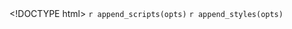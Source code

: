 <!DOCTYPE html>
<html>
  <head>
    <meta http-equiv="Content-Type" content="text/html; charset=utf-8"/>
    <title>Force directed</title>
    `r append_scripts(opts)`
    `r append_styles(opts)`
  </head>

  <body>
    <script type="text/javascript">
      var links = {{opts$data}};
      var nodes = {};

      // Compute the distinct nodes from the links.
      links.forEach(function(link) {
        link.source = nodes[link.source] || (nodes[link.source] = {name: link.source});
        link.target = nodes[link.target] || (nodes[link.target] = {name: link.target});
      });

      var w = {{opts$template_config$width}},
          h = {{opts$template_config$height}};

      var force = d3.layout.force()
          .nodes(d3.values(nodes))
          .links(links)
          .size([w, h])
          .linkDistance(60)
          .charge(-300)
          .on("tick", tick)
          .start();

      var svg = d3.select("body").append("svg:svg")
          .attr("width", w)
          .attr("height", h);

      // Per-type markers, as they don’t inherit external.
      svg.append("svg:defs").selectAll("marker")
          .data(["suit", "licensing", "resolved"])
        .enter().append("svg:marker")
          .attr("id", String)
          .attr("viewBox", "0 -5 10 10")
          .attr("refX", 15)
          .attr("refY", -1.5)
          .attr("markerWidth", 6)
          .attr("markerHeight", 6)
          .attr("orient", "auto")
        .append("svg:path")
          .attr("d", "M0,-5L10,0L0,5");

      var path = svg.append("svg:g").selectAll("path")
          .data(force.links())
        .enter().append("svg:path")
          .attr("class", function(d) { return "link " + d.type; })
          .attr("marker-end", function(d) { return "url(#" + d.type + ")"; });

      var circle = svg.append("svg:g").selectAll("circle")
          .data(force.nodes())
        .enter().append("svg:circle")
          .attr("r", 6)
          .call(force.drag);

      var text = svg.append("svg:g").selectAll("g")
          .data(force.nodes())
        .enter().append("svg:g");

      // A copy of the text with a thick white stroke for legibility.
      text.append("svg:text")
          .attr("x", 8)
          .attr("y", ".31em")
          .attr("class", "shadow")
          .text(function(d) { return d.name; });

      text.append("svg:text")
          .attr("x", 8)
          .attr("y", ".31em")
          .text(function(d) { return d.name; });

      // Use elliptical arc path segments to doubly-encode directionality.
      function tick() {
        path.attr("d", function(d) {
          var dx = d.target.x - d.source.x,
              dy = d.target.y - d.source.y,
              dr = Math.sqrt(dx * dx + dy * dy);
          return "M" + d.source.x + "," + d.source.y + "A" + dr + "," + dr + " 0 0,1 " + d.target.x + "," + d.target.y;
        });

        circle.attr("transform", function(d) {
          return "translate(" + d.x + "," + d.y + ")";
        });

        text.attr("transform", function(d) {
          return "translate(" + d.x + "," + d.y + ")";
        });
      }
    </script>

  </body>
</html>
